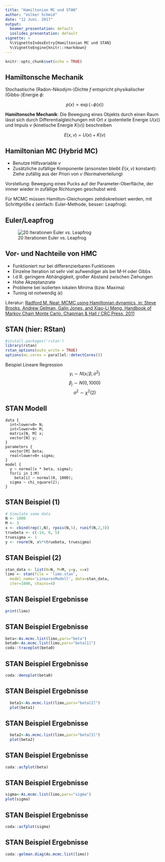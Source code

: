 ```yaml
---
title: "Hamiltonian MC und STAN"
author: "Volker Schmid"
date: "12 Juni. 2017"
output:
  beamer_presentation: default
  ioslides_presentation: default
vignette: >
  %\VignetteIndexEntry{Hamiltonian MC und STAN}
  %\VignetteEngine{knitr::rmarkdown}  
---
```


```r
knitr::opts_chunk$set(echo = TRUE)
```

## Hamiltonsche Mechanik

Stochastische (Radon-Nikodým-)Dichte $f$ entspricht physikalischer (Gibbs-)Energie $\phi$:

$$ p(x) \propto \exp(-\phi(x)) $$

**Hamiltonsche Mechanik**: Die Bewegung eines Objekts durch einen Raum lässt sich durch Differentialgleichungen mit Ort $x$ (potentielle Energie $U(x)$) und Impuls $v$ (kinetische Energie $K(v)$) beschreiben

$$ E(x,v)=U(x)+K(v) $$

## Hamiltonian MC (Hybrid MC)

* Benutze Hilfsvariable $v$ 
* Zusätzliche zufällige Komponente (ansonsten bleibt $E(x,v)$ konstant): Ziehe zufällig aus der Priori von $v$ (Normalverteilung)

Vorstellung: Bewegung eines Pucks auf der Parameter-Oberfläche, der immer wieder in zufällige Richtungen geschubst wird.

Für MCMC müssen Hamilton-Gleichungen zeitdiskretisiert werden, mit Schrittgröße $\epsilon$ (einfach: Euler-Methode, besser: Leapfrog).

## Euler/Leapfrog

![20 Iterationen Euler vs. Leapfrog](pics/hmc-leapfrog.png)

## Vor- und Nachteile von HMC 

* Funktioniert nur bei differenzierbaren Funktionen
* Einzelne Iteration ist sehr viel aufwendiger als bei M-H oder Gibbs
* I.d.R. geringere Abhängigkeit, großer Abstand zwischen Ziehungen
* Hohe Akzeptanzrate
* Probleme bei isolierten lokalen Minima (bzw. Maxima)
* Tuning ist notwendig ($\epsilon$)

Literatur: [Radford M. Neal: MCMC using Hamiltonian dynamics, in: Steve Brooks, Andrew Gelman, Galin Jones, and Xiao-Li Meng. Handbook of Markov Chain Monte Carlo. Chapman & Hall / CRC Press, 2011](https://arxiv.org/pdf/1206.1901.pdf)

## STAN (hier: RStan)  

```r
#install.packages('rstan')
library(rstan)
rstan_options(auto_write = TRUE)
options(mc.cores = parallel::detectCores())
```

Beispiel Lineare Regression
$$y_i \sim N(x_i'\beta,\sigma^2)$$
$$ \beta_j \sim N(0, 1000)$$
$$ \sigma^2 \sim \chi^2(2)$$

## STAN Modell 

    data {
      int<lower=0> N;
      int<lower=0> M;
      matrix[N, M] x;
      vector[N] y;
    }
    parameters {
      vector[M] beta;
      real<lower=0> sigma;
    }
    model {
      y ~ normal(x * beta, sigma);
      for(i in 1:M)
        beta[i] ~ normal(0, 1000);
      sigma ~ chi_square(2);
    }
    
## STAN Beispiel (1)

```r
# Simulate some data
N <- 1000
M <- 3
x <- cbind(rep(1,N), rpois(N,5), runif(N,2,3))
truebeta <- c(-14, 0, 5)
truesigma <- 1
y <- rnorm(N, x%*%truebeta, truesigma)
```

## STAN Beispiel (2)

```r
stan_data <- list(N=N, M=M, y=y, x=x)
limo <- stan(file = 'limo.stan', 
  model_name='LinearesModell', data=stan_data, 
  iter=1000, chains=4)
```

## STAN Beispiel Ergebnisse 
```r
print(limo)
```

## STAN Beispiel Ergebnisse 

```r
beta<-As.mcmc.list(limo,pars="beta")
beta0<-As.mcmc.list(limo,pars="beta[1]")
coda::traceplot(beta0)
```

## STAN Beispiel Ergebnisse 
```r
coda::densplot(beta0)
```

## STAN Beispiel Ergebnisse 
```r
  beta1<-As.mcmc.list(limo,pars="beta[2]")
  plot(beta1)
```

## STAN Beispiel Ergebnisse 
```r
  beta2<-As.mcmc.list(limo,pars="beta[3]")
  plot(beta2)
```

## STAN Beispiel Ergebnisse 
```r
coda::acfplot(beta)
```

## STAN Beispiel Ergebnisse 
```r
sigma<-As.mcmc.list(limo,pars="sigma")
plot(sigma)
```

## STAN Beispiel Ergebnisse 
```r
coda::acfplot(sigma)
```

## STAN Beispiel Ergebnisse 
```r
coda::gelman.diag(As.mcmc.list(limo))
```
